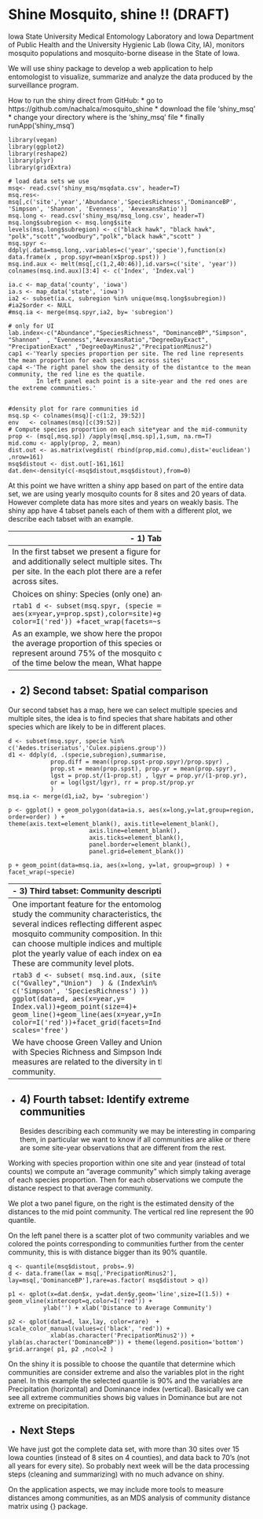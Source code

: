 Shine Mosquito, shine !! (DRAFT)
========================================================

Iowa State University Medical Entomology Laboratory and Iowa Department of Public Health and the University Hygienic Lab (Iowa City, IA), monitors mosquito populations and mosquito-borne disease in the State of Iowa. 

We will use shiny package to develop a web application to help entomologist to visualize, summarize and analyze the data produced by the surveillance program.

How to run the shiny direct from GitHub:
* go to https://github.com/nachalca/mosquito_shine
* download the file 'shiny_msq'
* change your directory where is the 'shiny_msq' file
* finally runApp('shiny_msq')


```rpack
library(vegan)
library(ggplot2)
library(reshape2)
library(plyr)
library(gridExtra)
```

```rdata
# load data sets we use
msq<- read.csv('shiny_msq/msqdata.csv', header=T)
msq.res<-msq[,c('site','year','Abundance','SpeciesRichness','DominanceBP', 'Simpson', 'Shannon', 'Evenness', 'AevexansRatio')]
msq.long <- read.csv('shiny_msq/msq_long.csv', header=T)
msq.long$subregion <- msq.long$site
levels(msq.long$subregion) <- c("black hawk", "black hawk", "polk","scott","woodbury","polk","black hawk","scott" )
msq.spyr <- ddply(.data=msq.long,.variables=c('year','specie'),function(x) data.frame(x , prop.spyr=mean(x$prop.spst)) )
msq.ind.aux <- melt(msq[,c(1,2,40:46)],id.vars=c('site', 'year'))
colnames(msq.ind.aux)[3:4] <- c('Index', 'Index.val')

ia.c <- map_data('county', 'iowa')
ia.s <- map_data('state', 'iowa')
ia2 <- subset(ia.c, subregion %in% unique(msq.long$subregion))
#ia2$order <- NULL
#msq.ia <- merge(msq.spyr,ia2, by= 'subregion')

# only for UI
lab.index<-c("Abundance","SpeciesRichness", "DominanceBP","Simpson",  "Shannon"  , "Evenness","AevexansRatio","DegreeDayExact",
"PrecipationExact" ,"DegreeDayMinus2","PrecipationMinus2")
cap1 <-'Yearly species proportion per site. The red line represents the mean proportion for each species across sites'
cap4 <-'The right panel show the density of the distantce to the mean community, the red line es the quatile.
        In left panel each point is a site-year and the red ones are the extreme communities.'


#density plot for rare communities id
msq.sp <- colnames(msq)[-c(1:2, 39:52)]
env   <- colnames(msq)[c(39:52)]
# Compute species proportion on each site*year and the mid-community
prop <- (msq[,msq.sp]) /apply(msq[,msq.sp],1,sum, na.rm=T)
mid.comu <- apply(prop, 2, mean)
dist.out <- as.matrix(vegdist( rbind(prop,mid.comu),dist='euclidean') ,nrow=161) 
msq$distout <- dist.out[-161,161]
dat.den<-density(c(-msq$distout,msq$distout),from=0)
```

At this point we have written a shiny app based on part of the entire data set, we are using yearly mosquito counts for  8 sites and 20 years of data. However complete data has more sites and years on weakly basis. The shiny app have 4 tabset panels each of them with a different plot, we describe each tabset with an example. 

--------------------------------------------
- 1) Tabset 1: Individual species description
--------------------------------------------
In the first tabset we present a figure for individual species. In this figure we can select only 1 species at time, and additionally select multiple sites. The information presented in this plot is yearly species proportion  facet per site. In the each plot there are a reference line that represents the mean proportion for each species across sites. 

Choices on shiny: Species (only one) and Sites. 

```rtab1
d <- subset(msq.spyr, (specie == 'Aedes.vexans') & (site == 'Gvalley') )
ggplot(data=d, aes(x=year,y=prop.spst),color=site)+geom_point(size=4)+geom_line()+geom_line(aes(x=year,y=prop.spyr), color=I('red')) +facet_wrap(facets=~site, scales='free')
```

As an example, we show here the proportion of Aedes.Vexan on Green Valley over time, the red line represent the average proportion of this species on each year. So on average across all years and sites, this species represent around 75% of the mosquito counts. However on Green Valley the Aedes.Vexan proportion is most of the time below the mean, What happen in Green Valley ? The Vexans don't like it anymore !!!! 

--------------------------------------------
- 2) Second tabset: Spatial comparison 
--------------------------------------------

Our second tabset has a map, here we can select multiple species and multiple sites, the idea is to find species that share habitats and other species which are likely to be in different places. 

```rtab2
d <- subset(msq.spyr, specie %in% c('Aedes.triseriatus','Culex.pipiens.group'))
d1 <- ddply(d, .(specie,subregion),summarise, 
            prop.diff = mean((prop.spst-prop.spyr)/prop.spyr) ,
            prop.st = mean(prop.spst), prop.yr = mean(prop.spyr),
            lgst = prop.st/(1-prop.st) , lgyr = prop.yr/(1-prop.yr),
            or = log(lgst/lgyr), rr = prop.st/prop.yr
            )
msq.ia <- merge(d1,ia2, by= 'subregion')

p <- ggplot() + geom_polygon(data=ia.s, aes(x=long,y=lat,group=region, order=order) ) +
theme(axis.text=element_blank(), axis.title=element_blank(),
                       axis.line=element_blank(),
                       axis.ticks=element_blank(),
                       panel.border=element_blank(),
                       panel.grid=element_blank())
 
p + geom_point(data=msq.ia, aes(x=long, y=lat, group=group) ) + facet_wrap(~specie) 
```

--------------------------------------------
- 3) Third tabset: Community description
--------------------------------------------
One important feature for the entomologist is to study the community characteristics, they are several indices reflecting different aspects of the mosquito community composition. In this plot we can choose multiple indices and multiple sites to plot the yearly value of each index on each site. These are community level plots.

```rtab3
d <- subset( msq.ind.aux, (site %in% c("Gvalley","Union")  ) & (Index%in% c('Simpson', 'SpeciesRichness') ))
 ggplot(data=d, aes(x=year,y= Index.val))+geom_point(size=4)+
             geom_line()+geom_line(aes(x=year,y=Index.val), color=I('red'))+facet_grid(facets=Index~site, scales='free')
```

We have choose Green Valley and Union stations with Species Richness and Simpson Index. Both measures are related to the diversity in the community. 

--------------------------------------------
- 4) Fourth tabset: Identify extreme communities
--------------------------------------------
Besides describing each community we may be interesting in comparing them, in particular we want to know if all communities are alike or there are some site-year observations that are different from the rest. 

Working with species proportion within one site and year (instead of total counts) we compute an "average community" which simply taking average of each species proportion. 
Then for each observations we compute the distance respect to that average community. 

We plot a two panel figure, on the right is the estimated density of the distances to the mid point community. The vertical red line represent the 90 quantile. 

On the left panel there is a scatter plot of two community variables and we colored the points corresponding to communities further from the center community, this is with distance bigger than its 90% quantile. 

```rtab4
q <- quantile(msq$distout, probs=.9) 
d <- data.frame(lax = msq[,'PrecipationMinus2'], lay=msq[,'DominanceBP'],rare=as.factor( msq$distout > q)) 

p1 <- qplot(x=dat.den$x, y=dat.den$y,geom='line',size=I(1.5)) + geom_vline(xintercept=q,color=I('red')) +
          ylab('') + xlab('Distance to Average Community')

p2 <- qplot(data=d, lax,lay, color=rare)  + scale_color_manual(values=c('black', 'red')) +
            xlab(as.character('PrecipationMinus2')) + ylab(as.character('DominanceBP')) + theme(legend.position='bottom')
grid.arrange( p1, p2 ,ncol=2 )                                                                                         
```

On the shiny it is possible to choose the quantile that determine which communities are consider extreme and also the variables plot in the right panel. In this example the selected quantile is 90% and the variables are Precipitation (horizontal) and Dominance index (vertical). Basically we can see all extreme communities shows big values in Dominance but are not extreme on precipitation. 

- Next Steps
------------

We have just got the complete data set, with more than 30 sites over 15 Iowa counties (instead of 8 sites on 4 counties), and data back to 70's (not all years for every site). So probably next week will be the data processing steps (cleaning and summarizing) with no much advance on shiny. 

On the application aspects, we may include more tools to measure distances among communities, as an MDS analysis of community distance matrix using {\tt vegan} package.

